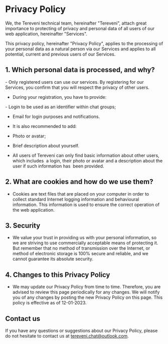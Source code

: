# Privacy Policy

We, the Tereveni technical team, hereinafter "Tereveni", attach great importance to protecting of privacy and personal data of all users of our web application, hereinafter "Services".

This privacy policy, hereinafter "Privacy Policy", applies to the processing of your personal data as a natural person via our Services and applies to all potential, current and previous users of our Services.

## 1. Which personal data is processed, and why?
  <div className="*:list-none">
  - Only registered users can use our services. By registering for our Services, you confirm that you will respect the privacy of other users.
  
  - During your registration, you have to provide:
  </div>
   - Login to be used as an identifier within chat groups;

   - Email for login purposes and notifications.

  - It is also recommended to add:

   - Photo or avatar;

   - Brief description about yourself.

  - All users of Tereveni can only find basic information about other users, which includes  a login, their photo or avatar and a description about the user if such information has  been provided.

## 2. What are cookies and how do we use them?
  
  - Cookies are text files that are placed on your computer in order to collect standard Internet logging information and behavioural information. This information is used to ensure the correct operation of the web application.

## 3. Security
  
  - We value your trust in providing us with your personal information, so we are striving to use commercially acceptable means of protecting it. But remember that no method of transmission over the Internet, or method of electronic storage is 100% secure and reliable, and we cannot guarantee its absolute security.

## 4. Changes to this Privacy Policy

  - We may update our Privacy Policy from time to time. Therefore, you are advised to review this page periodically for any changes. We will notify you of any changes by posting the new Privacy Policy on this page. This policy is effective as of 12-01-2023.

## Contact us

  If you have any questions or suggestions about our Privacy Policy, please do not hesitate to contact us at [tereveni.chat@outlook.com](mailto:tereveni.chat@outlook.com).